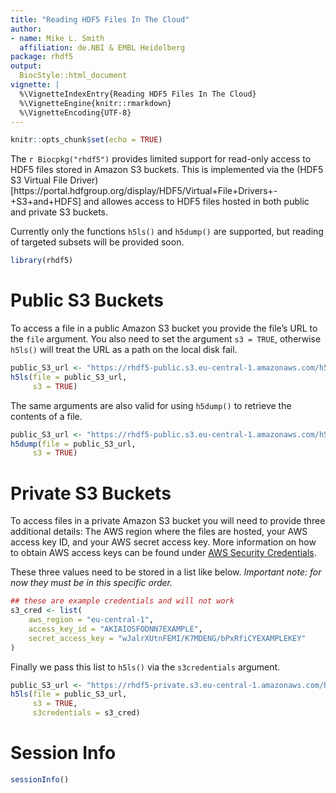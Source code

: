 ```yaml
---
title: "Reading HDF5 Files In The Cloud"
author:
- name: Mike L. Smith
  affiliation: de.NBI & EMBL Heidelberg
package: rhdf5
output:
  BiocStyle::html_document
vignette: |
  %\VignetteIndexEntry{Reading HDF5 Files In The Cloud}
  %\VignetteEngine{knitr::rmarkdown}
  %\VignetteEncoding{UTF-8}
---
```


```r
knitr::opts_chunk$set(echo = TRUE)
```

The `r Biocpkg("rhdf5")` provides limited support for read-only access to HDF5 files stored in Amazon S3 buckets.  This is implemented via the (HDF5 S3 Virtual File Driver)[https://portal.hdfgroup.org/display/HDF5/Virtual+File+Drivers+-+S3+and+HDFS] and allowes access to HDF5 files hosted in both public and private S3 buckets.  

Currently only the functions `h5ls()` and `h5dump()` are supported, but reading of targeted subsets will be provided soon.

```r
library(rhdf5)
```

# Public S3 Buckets

To access a file in a public Amazon S3 bucket you provide the file's URL to the `file` argument.  You also need to set the argument `s3 = TRUE`, otherwise `h5ls()` will treat the URL as a path on the local disk fail.

```r
public_S3_url <- "https://rhdf5-public.s3.eu-central-1.amazonaws.com/h5ex_t_array.h5"
h5ls(file = public_S3_url,
     s3 = TRUE)
```

The same arguments are also valid for using `h5dump()` to retrieve the contents of a file.

```r
public_S3_url <- "https://rhdf5-public.s3.eu-central-1.amazonaws.com/h5ex_t_cmpd.h5"
h5dump(file = public_S3_url,
     s3 = TRUE)
```

# Private S3 Buckets

To access files in a private Amazon S3 bucket you will need to provide three additional details: The AWS region where the files are hosted, your AWS access key ID, and your AWS secret access key.  More information on how to obtain AWS access keys can be found under [AWS Security Credentials](https://docs.aws.amazon.com/general/latest/gr/aws-sec-cred-types.html#access-keys-and-secret-access-keys).

These three values need to be stored in a list like below.  *Important note: for now they must be in this specific order.*

```r
## these are example credentials and will not work
s3_cred <- list(
    aws_region = "eu-central-1",
    access_key_id = "AKIAIOSFODNN7EXAMPLE",
    secret_access_key = "wJalrXUtnFEMI/K7MDENG/bPxRfiCYEXAMPLEKEY"
)
```

Finally we pass this list to `h5ls()` via the `s3credentials` argument.

```r
public_S3_url <- "https://rhdf5-private.s3.eu-central-1.amazonaws.com/h5ex_t_array.h5"
h5ls(file = public_S3_url,
     s3 = TRUE,
     s3credentials = s3_cred)
```


# Session Info
```r
sessionInfo()
```

